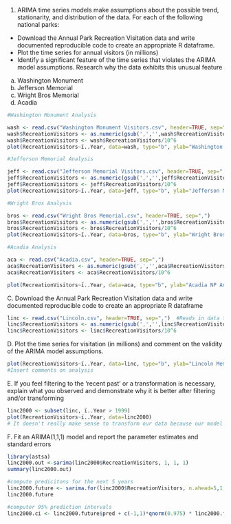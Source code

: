1. ARIMA time series models make assumptions about the possible trend, stationarity, and distribution of the data. For each of the following national parks:

 - Download the Annual Park Recreation Visitation data and write documented reproducible code to create an    appropriate R dataframe.
 - Plot the time series for annual visitors (in millions)
 - Identify a significant feature of the time series that violates the ARIMA model assumptions. Research     why the data exhibits this unusual feature
 
  (a) Washington Monument
  (b) Jefferson Memorial
  (c) Wright Bros Memorial
  (d) Acadia
  
```{r}
#Washington Monument Analysis

wash <- read.csv("Washington Monument Visitors.csv", header=TRUE, sep=",")  #Reads in data to df
wash$RecreationVisitors <- as.numeric(gsub(',','',wash$RecreationVisitors)) #Takes out commas
wash$RecreationVisitors <- wash$RecreationVisitors/10^6                     #Changes visitors to millions
plot(RecreationVisitors~ï..Year, data=wash, type="b", ylab="Washington Monument NP Annual Visitors (in millions)")

#Jefferson Memorial Analysis

jeff <- read.csv("Jefferson Memorial Visitors.csv", header=TRUE, sep=",")  
jeff$RecreationVisitors <- as.numeric(gsub(',','',jeff$RecreationVisitors)) 
jeff$RecreationVisitors <- jeff$RecreationVisitors/10^6                     
plot(RecreationVisitors~ï..Year, data=jeff, type="b", ylab="Jefferson Memorial NP Annual Visitors (in millions)")

#Wright Bros Analysis

bros <- read.csv("Wright Bros Memorial.csv", header=TRUE, sep=",")  
bros$RecreationVisitors <- as.numeric(gsub(',','',bros$RecreationVisitors)) 
bros$RecreationVisitors <- bros$RecreationVisitors/10^6                     
plot(RecreationVisitors~ï..Year, data=bros, type="b", ylab="Wright Bros Memorial NP Annual Visitors (in millions)")

#Acadia Analysis

aca <- read.csv("Acadia.csv", header=TRUE, sep=",")  
aca$RecreationVisitors <- as.numeric(gsub(',','',aca$RecreationVisitors))
aca$RecreationVisitors <- aca$RecreationVisitors/10^6                 

plot(RecreationVisitors~ï..Year, data=aca, type="b", ylab="Acadia NP Annual Visitors (in millions)")

```
  
  
C. Download the Annual Park Recreation Visitation data and write documented reproducible code to create an appropriate R dataframe
```{r}
linc <- read.csv("Lincoln.csv", header=TRUE, sep=",")  #Reads in data to df
linc$RecreationVisitors <- as.numeric(gsub(',','',linc$RecreationVisitors)) #Takes out commas
linc$RecreationVisitors <- linc$RecreationVisitors/10^6                     #Changes visitors to millions
```
  
D. Plot the time series for visitation (in millions) and comment on the validity of the ARIMA model assumptions.
```{r}
plot(RecreationVisitors~ï..Year, data=linc, type="b", ylab="Lincoln Memorial NP Annual Visitors (in millions)")
#Insert comments on analysis
```

E. If you feel filtering to the 'recent past' or a transformation is necessary, explain what you observed and demonstrate why it is better after filtering and/or transforming
```{r}
linc2000 <- subset(linc, ï..Year > 1999)
plot(RecreationVisitors~ï..Year, data=linc2000)
# It doesn't really make sense to transform our data because our model isn't really showing a mulitpolicative curve. What I decided to do was filter to the years 2000 until now because before the year 2000 are such volatile numbers due to different events happening in DC during the time. For example, there's a spike in the 60's due to Civil Right's movements, but there was an uncharacteristic dip where for most of the 90's there were few visitors. I couldn't find a whole lot of information on it, but I learned that the monument was closed for a period of time in the 90's for renovation, and they closed off parts of the monument to public access. I felt that it would affect my prediction negatively, so I filtered from the year 2000 on.
```

F. Fit an ARIMA(1,1,1) model and report the parameter estimates and standard errors
```{r}
library(astsa)
linc2000.out <-sarima(linc2000$RecreationVisitors, 1, 1, 1)
summary(linc2000.out)

#compute predicitons for the next 5 years
linc2000.future <- sarima.for(linc2000$RecreationVisitors, n.ahead=5,1,1,1)
linc2000.future

#computer 95% prediction intervals
linc2000.ci <- linc2000.future$pred + c(-1,1)*qnorm(0.975) * linc2000.future$se


```

